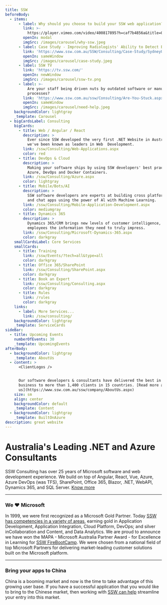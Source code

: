 ```yaml
---
title: SSW
beforeBody:
  - items:
      - label: Why should you choose to build your SSW web application?
        link: >-
          https://player.vimeo.com/video/400817895?h=caf7b4856a&title=0&byline=0&portrait=0&playsinline=0&autoplay=1&autopause=0&app_id=122963
        openIn: modal
        imgSrc: /images/carousel/why-ssw.jpeg
      - label: Case Study - Improving Radiologists' Ability to Detect Breast Cancer
        link: 'https://www.ssw.com.au/SSW/Consulting/Case-Study/SydneyUni.aspx'
        openIn: sameWindow
        imgSrc: /images/carousel/case-study.jpeg
      - label: SSW TV
        link: 'https://tv.ssw.com/'
        openIn: newWindow
        imgSrc: /images/carousel/ssw-tv.png
      - label: >-
          Are your staff being driven nuts by outdated software or manual
          processes?
        link: 'https://www.ssw.com.au/ssw/Consulting/Are-You-Stuck.aspx'
        openIn: sameWindow
        imgSrc: /images/carousel/need-help.jpeg
    backgroundColor: lightgray
    _template: Carousel
  - bigCardsLabel: Consulting
    bigCards:
      - title: Web / Angular / React
        description: >
          Ever since SSW developed the very first .NET Website in Australia,
          we've been known as leaders in Web  Development.
        link: /ssw/Consulting/Web-Applications.aspx
        color: red
      - title: DevOps & Cloud
        description: >
          Making your software ships by using SSW developers' best practices in
          Azure, DevOps and Docker Containers.
        link: /ssw/Consulting/Azure.aspx
        color: lightgray
      - title: Mobile/Bots/AI
        description: >
          SSW software developers are experts at building cross platform mobile
          and chat apps using the power of Al with Machine Learning.
        link: /ssw/Consulting/Mobile-Application-Development.aspx
        color: mediumgray
      - title: Dynamics 365
        description: >
          Dynamics 365/CRM brings new levels of customer intelligence, providing
          employees the information they need to truly impress.
        link: /ssw/Consulting/Microsoft-Dynamics-365.aspx
        color: darkgray
    smallCardsLabel: Core Services
    smallCards:
      - title: Training
        link: /ssw/Events/?tech=all&type=all
        color: darkgray
      - title: Office 365/SharePoint
        link: /ssw/Consulting/SharePoint.aspx
        color: darkgray
      - title: Book an Expert
        link: /ssw/Consulting/Consulting.aspx
        color: darkgray
      - title: Rules
        link: /rules
        color: darkgray
    links:
      - label: More Services...
        link: /ssw/consulting/
    backgroundColor: lightgray
    _template: ServiceCards
sideBar:
  - title: Upcoming Events
    numberOfEvents: 30
    _template: UpcomingEvents
afterBody:
  - backgroundColor: lightgray
    _template: AboutUs
  - content: >
      <ClientLogos />


      Our software developers & consultants have delivered the best in the
      business to more than 1,400 clients in 15 countries. [Read more about
      us](https://www.ssw.com.au/ssw/company/AboutUs.aspx)
    size: sm
    align: center
    backgroundColor: default
    _template: Content
  - backgroundColor: lightgray
    _template: BuiltOnAzure
description: great website
---
```


# Australia's Leading .NET and Azure Consultants

SSW Consulting has over 25 years of Microsoft software and web development experience. We build on top of Angular, React, Vue, Azure, Azure DevOps (was TFS), SharePoint, Office 365, Blazor, .NET, WebAPI, Dynamics 365, and SQL Server. [Know more](/about)

***

### We ❤️ Microsoft

In 1999, we were first recognized as a Microsoft Gold Partner. Today [SSW has competencies in a variety of areas](https://www.ssw.com.au/ssw/company/awards/), earning gold in Application Development, Application Integration, Cloud Platform, DevOps; and silver inCollaboration and Content, and Data Analytics.
We are proud to announce we have won the MAPA - Microsoft Australia Partner Award - for Excellence in Learning for [SSW FireBootCamp](https://www.firebootcamp.com/).
We were chosen from a national field of top Microsoft Partners for delivering market-leading customer solutions built on the Microsoft platform.

<CustomImage src="/images/logos/SSW-Microsoft-Partner-Logo-21.png" altText="Microsoft Partner Logo" height={55} width={128} />

<CustomImage src="/images/logos/ssw-mapa.jpg" altText="Microsoft Australia Partner Award" height={63} width={128} />

***

### Bring your apps to China <CustomImage src="/images/logos/china-flag.svg" altText="Chinese Flag" height={25} width={30} />

China is a booming market and now is the time to take advantage of this growing user base. If you have a successful application that you would like to bring to the Chinese market, then working with [SSW can help](https://www.ssw.com.au/ssw/Consulting/Chinafy-App.aspx) streamline your entry into this market.
